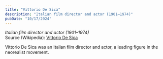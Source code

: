```yaml
---
title: "Vittorio De Sica"
description: "Italian film director and actor (1901–1974)"
pubDate: "10/17/2024"
---
```


*Italian film director and actor (1901–1974)*  
Source (Wikipedia): [Vittorio De Sica][1]

Vittorio De Sica was an Italian film director and actor, a leading figure in the neorealist movement.

[1]: https://en.wikipedia.org/wiki/Vittorio_De_Sica
